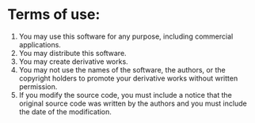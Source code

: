 # Terms of use:

1. You may use this software for any purpose, including commercial applications.
2. You may distribute this software.
3. You may create derivative works.
4. You may not use the names of the software, the authors, or the copyright holders to promote your derivative works without written permission.
5. If you modify the source code, you must include a notice that the original source code was written by the authors and you must include the date of the modification.
